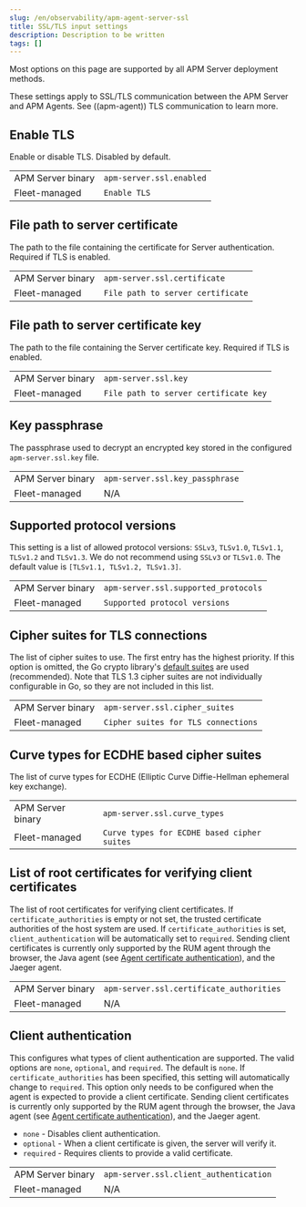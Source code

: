 ```yaml
---
slug: /en/observability/apm-agent-server-ssl
title: SSL/TLS input settings
description: Description to be written
tags: []
---
```



<div id="apm-agent-server-ssl"></div>

<ApmSupportOverview binary={true} fleet={true}>
  Most options on this page are supported by all APM Server deployment methods.
</ApmSupportOverview>

These settings apply to SSL/TLS communication between the APM Server and APM Agents.
See <DocLink slug="/en/observability/apm-agent-tls">((apm-agent)) TLS communication</DocLink> to learn more.

<TlsWidget />

<div id="enable_tls"></div>

## Enable TLS

Enable or disable TLS. Disabled by default.

|  |  |
|---|---|
| APM Server binary | `apm-server.ssl.enabled` |
| Fleet-managed     | `Enable TLS` |

<div id="file_path_to_server_certificate"></div>

## File path to server certificate

The path to the file containing the certificate for Server authentication.
Required if TLS is enabled.

|  |  |
|---|---|
| APM Server binary | `apm-server.ssl.certificate` |
| Fleet-managed     | `File path to server certificate` |

<div id="file_path_to_server_certificate_key"></div>

## File path to server certificate key

The path to the file containing the Server certificate key.
Required if TLS is enabled.

|  |  |
|---|---|
| APM Server binary | `apm-server.ssl.key` |
| Fleet-managed     | `File path to server certificate key` |

<div id="key_passphrase"></div>

## Key passphrase

The passphrase used to decrypt an encrypted key stored in the configured `apm-server.ssl.key` file.

|  |  |
|---|---|
| APM Server binary | `apm-server.ssl.key_passphrase` |
| Fleet-managed     | N/A |

<div id="supported_protocol_versions"></div>

## Supported protocol versions

This setting is a list of allowed protocol versions:
`SSLv3`, `TLSv1.0`, `TLSv1.1`, `TLSv1.2` and `TLSv1.3`. We do not recommend using `SSLv3` or `TLSv1.0`.
The default value is `[TLSv1.1, TLSv1.2, TLSv1.3]`.

|  |  |
|---|---|
| APM Server binary | `apm-server.ssl.supported_protocols` |
| Fleet-managed     | `Supported protocol versions` |

<div id="cipher_suites_for_tls_connections"></div>

## Cipher suites for TLS connections

The list of cipher suites to use. The first entry has the highest priority.
If this option is omitted, the Go crypto library's [default suites](https://golang.org/pkg/crypto/tls/)
are used (recommended). Note that TLS 1.3 cipher suites are not
individually configurable in Go, so they are not included in this list.

|  |  |
|---|---|
| APM Server binary | `apm-server.ssl.cipher_suites` |
| Fleet-managed     | `Cipher suites for TLS connections` |

<SharedSslConfig />

<div id="curve_types_for_ecdhe_based_cipher_suites"></div>

## Curve types for ECDHE based cipher suites

The list of curve types for ECDHE (Elliptic Curve Diffie-Hellman ephemeral key exchange).

|  |  |
|---|---|
| APM Server binary | `apm-server.ssl.curve_types` |
| Fleet-managed     | `Curve types for ECDHE based cipher suites` |

<div id="list_of_root_certificates_for_verifying_client_certificates"></div>

## List of root certificates for verifying client certificates

The list of root certificates for verifying client certificates.
If `certificate_authorities` is empty or not set, the trusted certificate authorities of the host system are used.
If `certificate_authorities` is set, `client_authentication` will be automatically set to `required`.
Sending client certificates is currently only supported by the RUM agent through the browser,
the Java agent (see [Agent certificate authentication](((apm-java-ref-v))/ssl-configuration.html)),
and the Jaeger agent.

|  |  |
|---|---|
| APM Server binary | `apm-server.ssl.certificate_authorities` |
| Fleet-managed     | N/A |

<div id="client_authentication"></div>

## Client authentication

This configures what types of client authentication are supported. The valid options
are `none`, `optional`, and `required`. The default is `none`.
If `certificate_authorities` has been specified, this setting will automatically change to `required`.
This option only needs to be configured when the agent is expected to provide a client certificate.
Sending client certificates is currently only supported by the RUM agent through the browser,
the Java agent (see [Agent certificate authentication](((apm-java-ref-v))/ssl-configuration.html)),
and the Jaeger agent.

* `none` - Disables client authentication.
* `optional` - When a client certificate is given, the server will verify it.
* `required` - Requires clients to provide a valid certificate.

|  |  |
|---|---|
| APM Server binary | `apm-server.ssl.client_authentication` |
| Fleet-managed     | N/A |
